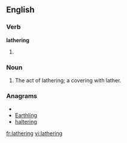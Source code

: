 ==English==

===Verb===
'''lathering'''

# {{present participle of|[[lather]]}}

===Noun===
{{en-noun}}

# The act of lathering; a covering with lather.

===Anagrams===
* {{alphagram|aeghilnrt}}
* [[Earthling#English|Earthling]]
* [[haltering#English|haltering]]

[[fr:lathering]]
[[vi:lathering]]